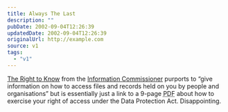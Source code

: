 ```yaml
---
title: Always The Last
description: ""
pubDate: 2002-09-04T12:26:39
updatedDate: 2002-09-04T12:26:39
originalUrl: http://example.com
source: v1
tags:
  - "v1"
---
```


[The Right to Know][1] from the [Information Commissioner][2] purports to &#8220;give information on how to access files and records held on you by people and organisations&#8221; but is essentially just a link to a 9-page <abbr title="Portable Document Format">PDF</abbr> about how to exercise your right of access under the Data Protection Act. Disappointing.

[1]: http://www.therighttoknow.co.uk/ "Information Commissioner: The Right to Know"
[2]: http://www.informationcommissioner.gov.uk/ "Information Commissioner: Responsible for Data Protection & Freedom of Information (in the UK)"
